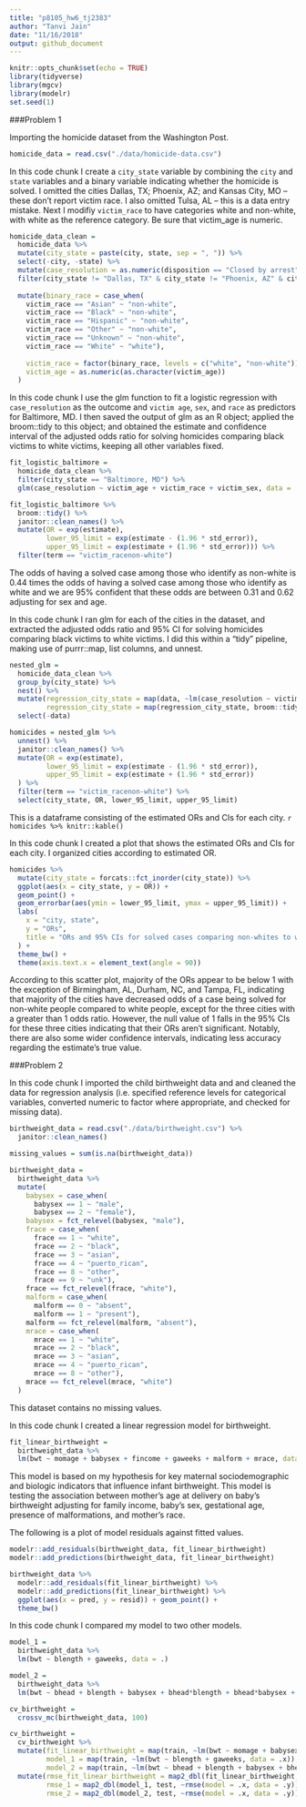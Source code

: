 ```yaml
---
title: "p8105_hw6_tj2383"
author: "Tanvi Jain"
date: "11/16/2018"
output: github_document
---
```


```r
knitr::opts_chunk$set(echo = TRUE)
library(tidyverse)
library(mgcv)
library(modelr)
set.seed(1)
```

###Problem 1

Importing the homicide dataset from the Washington Post.
```r
homicide_data = read.csv("./data/homicide-data.csv")
```


In this code chunk I create a `city_state` variable by combining the `city` and `state` variables and a binary variable indicating whether the homicide is solved. I omitted the cities Dallas, TX; Phoenix, AZ; and Kansas City, MO – these don’t report victim race. I also omitted Tulsa, AL – this is a data entry mistake. Next I modifiy `victim_race` to have categories white and non-white, with white as the reference category. Be sure that victim_age is numeric.
```r
homicide_data_clean = 
  homicide_data %>% 
  mutate(city_state = paste(city, state, sep = ", ")) %>% 
  select(-city, -state) %>% 
  mutate(case_resolution = as.numeric(disposition == "Closed by arrest")) %>% 
  filter(city_state != "Dallas, TX" & city_state != "Phoenix, AZ" & city_state != "Kansas City, MO" & city_state != "Tulsa, AL") %>% 
  
  mutate(binary_race = case_when(
    victim_race == "Asian" ~ "non-white",
    victim_race == "Black" ~ "non-white",
    victim_race == "Hispanic" ~ "non-white",
    victim_race == "Other" ~ "non-white",
    victim_race == "Unknown" ~ "non-white",
    victim_race == "White" ~ "white"),
    
    victim_race = factor(binary_race, levels = c("white", "non-white")),
    victim_age = as.numeric(as.character(victim_age))
  )
```


In this code chunk I use the glm function to fit a logistic regression with `case_resolution` as the outcome and `victim age`, `sex`, and `race` as predictors for Baltimore, MD. I then saved the output of glm as an R object; applied the broom::tidy to this object; and obtained the estimate and confidence interval of the adjusted odds ratio for solving homicides comparing black victims to white victims, keeping all other variables fixed.
```r
fit_logistic_baltimore = 
  homicide_data_clean %>% 
  filter(city_state == "Baltimore, MD") %>% 
  glm(case_resolution ~ victim_age + victim_race + victim_sex, data = ., family = binomial()) 

fit_logistic_baltimore %>% 
  broom::tidy() %>% 
  janitor::clean_names() %>% 
  mutate(OR = exp(estimate),
         lower_95_limit = exp(estimate - (1.96 * std_error)),
         upper_95_limit = exp(estimate + (1.96 * std_error))) %>%
  filter(term == "victim_racenon-white")
```
The odds of having a solved case among those who identify as non-white is 0.44 times the odds of having a solved case among those who identify as white and we are 95% confident that these odds are between 0.31 and 0.62 adjusting for sex and age.


In this code chunk I ran glm for each of the cities in the dataset, and extracted the adjusted odds ratio and 95% CI for solving homicides comparing black victims to white victims. I did this within a “tidy” pipeline, making use of purrr::map, list columns, and unnest.
```r
nested_glm =
  homicide_data_clean %>% 
  group_by(city_state) %>% 
  nest() %>% 
  mutate(regression_city_state = map(data, ~lm(case_resolution ~ victim_age + victim_sex + victim_race, data = .x)),
         regression_city_state = map(regression_city_state, broom::tidy)) %>% 
  select(-data)

homicides = nested_glm %>% 
  unnest() %>% 
  janitor::clean_names() %>% 
  mutate(OR = exp(estimate),
         lower_95_limit = exp(estimate - (1.96 * std_error)),
         upper_95_limit = exp(estimate + (1.96 * std_error))
  ) %>% 
  filter(term == "victim_racenon-white") %>%
  select(city_state, OR, lower_95_limit, upper_95_limit)
```

This is a dataframe consisting of the estimated ORs and CIs for each city.
`r homicides %>% knitr::kable()`


In this code chunk I created a plot that shows the estimated ORs and CIs for each city. I organized cities according to estimated OR.
```r
homicides %>% 
  mutate(city_state = forcats::fct_inorder(city_state)) %>% 
  ggplot(aes(x = city_state, y = OR)) +
  geom_point() +
  geom_errorbar(aes(ymin = lower_95_limit, ymax = upper_95_limit)) +
  labs(
    x = "city, state",
    y = "ORs",
    title = "ORs and 95% CIs for solved cases comparing non-whites to whites"
  ) +
  theme_bw() +
  theme(axis.text.x = element_text(angle = 90)) 
```

According to this scatter plot, majority of the ORs appear to be below 1 with the exception of Birmingham, AL, Durham, NC, and Tampa, FL, indicating that majority of the cities have decreased odds of a case being solved for non-white people compared to white people, except for the three cities with a greater than 1 odds ratio. However, the null value of 1 falls in the 95% CIs for these three cities indicating that their ORs aren't significant. Notably, there are also some wider confidence intervals, indicating less accuracy regarding the estimate's true value.


###Problem 2

In this code chunk I imported the child birthweight data and and cleaned the data for regression analysis (i.e. specified reference levels for categorical variables, converted numeric to factor where appropriate, and checked for missing data).
```r
birthweight_data = read.csv("./data/birthweight.csv") %>% 
  janitor::clean_names()

missing_values = sum(is.na(birthweight_data))

birthweight_data = 
  birthweight_data %>% 
  mutate(
    babysex = case_when(
      babysex == 1 ~ "male",
      babysex == 2 ~ "female"),
    babysex = fct_relevel(babysex, "male"),
    frace = case_when(
      frace == 1 ~ "white",
      frace == 2 ~ "black",
      frace == 3 ~ "asian",
      frace == 4 ~ "puerto_rican",
      frace == 8 ~ "other",
      frace == 9 ~ "unk"),
    frace == fct_relevel(frace, "white"),
    malform = case_when(
      malform == 0 ~ "absent",
      malform == 1 ~ "present"),
    malform == fct_relevel(malform, "absent"),
    mrace = case_when(
      mrace == 1 ~ "white",
      mrace == 2 ~ "black",
      mrace == 3 ~ "asian",
      mrace == 4 ~ "puerto_rican",
      mrace == 8 ~ "other"),
    mrace == fct_relevel(mrace, "white")
  )
```
This dataset contains no missing values.


In this code chunk I created a linear regression model for birthweight.
```r
fit_linear_birthweight = 
  birthweight_data %>% 
  lm(bwt ~ momage + babysex + fincome + gaweeks + malform + mrace, data = .)
```
This model is based on my hypothesis for key maternal sociodemographic and biologic indicators that influence infant birthweight. This model is testing the association between mother's age at delivery on baby's birthweight adjusting for family income, baby's sex, gestational age, presence of malformations, and mother's race.


The following is a plot of model residuals against fitted values. 
```r
modelr::add_residuals(birthweight_data, fit_linear_birthweight) 
modelr::add_predictions(birthweight_data, fit_linear_birthweight)

birthweight_data %>% 
  modelr::add_residuals(fit_linear_birthweight) %>% 
  modelr::add_predictions(fit_linear_birthweight) %>% 
  ggplot(aes(x = pred, y = resid)) + geom_point() +
  theme_bw()
```


In this code chunk I compared my model to two other models.
```r
model_1 =
  birthweight_data %>% 
  lm(bwt ~ blength + gaweeks, data = .)

model_2 = 
  birthweight_data %>% 
  lm(bwt ~ bhead + blength + babysex + bhead*blength + bhead*babysex + blength+babysex + bhead*blength*babysex, data = .)

cv_birthweight = 
  crossv_mc(birthweight_data, 100)

cv_birthweight = 
  cv_birthweight %>% 
  mutate(fit_linear_birthweight = map(train, ~lm(bwt ~ momage + babysex + fincome + gaweeks + malform + mrace, data = .x)),
         model_1 = map(train, ~lm(bwt ~ blength + gaweeks, data = .x)),
         model_2 = map(train, ~lm(bwt ~ bhead + blength + babysex + bhead*blength*babysex + bhead*blength + bhead*babysex + blength+babysex, data = .x))) %>% 
  mutate(rmse_fit_linear_birthweight = map2_dbl(fit_linear_birthweight, test, ~rmse(model = .x, data = .y)),
         rmse_1 = map2_dbl(model_1, test, ~rmse(model = .x, data = .y)),
         rmse_2 = map2_dbl(model_2, test, ~rmse(model = .x, data = .y)))

```



